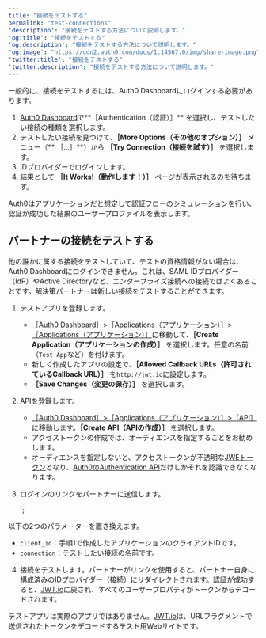 ```yaml
---
title: "接続をテストする"
permalink: "test-connections"
'description': "接続をテストする方法について説明します。"
'og:title': "接続をテストする"
'og:description': "接続をテストする方法について説明します。"
'og:image': "https://cdn2.auth0.com/docs/1.14567.0/img/share-image.png"
'twitter:title': "接続をテストする"
'twitter:description': "接続をテストする方法について説明します。"
---
```



一般的に、接続をテストするには、<Tooltip data-tooltip-id="react-containers-DefinitionTooltip-0" href="/docs/ja-jp/glossary?term=auth0-dashboard" tip="Auth0 Dashboard: サービスを構成するためのAuth0の主製品。" cta="用語集の表示">Auth0 Dashboard</Tooltip>にログインする必要があります。

1. [Auth0 Dashboard](https://manage.auth0.com/#)で**［Authentication（認証）］** を選択し、テストしたい接続の種類を選択します。
2. テストしたい接続を見つけて、**［More Options（その他のオプション）］** メニュー（** ［...］**）から **［Try Connection（接続を試す）］** を選択します。
3. IDプロバイダーでログインします。
4. 結果として **［It Works!（動作します！）］** ページが表示されるのを待ちます。

Auth0はアプリケーションだと想定して認証フローのシミュレーションを行い、認証が成功した結果のユーザープロファイルを表示します。

## パートナーの接続をテストする

他の誰かに属する接続をテストしていて、テストの資格情報がない場合は、Auth0 Dashboardにログインできません。これは、<Tooltip data-tooltip-id="react-containers-DefinitionTooltip-1" href="/docs/ja-jp/glossary?term=security-assertion-markup-language" tip="Security Assertion Markup Language（SAML）: パスワードなしに二者間で認証情報を交換できる標準化プロトコル。" cta="用語集の表示">SAML</Tooltip> IDプロバイダー（<Tooltip data-tooltip-id="react-containers-DefinitionTooltip-2" href="/docs/ja-jp/glossary?term=idp" tip="IDプロバイダー（IdP）: デジタルIDを保存および管理するサービス。" cta="用語集の表示">IdP</Tooltip>）やActive Directoryなど、エンタープライズ接続への接続ではよくあることです。解決策パートナーは新しい接続をテストすることができます。

1. テストアプリを登録します。

   * [［Auth0 Dashboard］>［Applications（アプリケーション）］>［Applications（アプリケーション）］](https://manage.auth0.com/#/applications)に移動して、**［Create Application（アプリケーションの作成）］** を選択します。任意の名前（`Test App`など）を付けます。
   * 新しく作成したアプリの設定で、**［Allowed Callback URLs（許可されているCallback URL）］** を`http://jwt.io`に設定します。
   * **［Save Changes（変更の保存）］** を選択します。
2. APIを登録します。

   * [［Auth0 Dashboard］>［Applications（アプリケーション）］>［API］](http://https://manage.auth0.com/#/api)に移動します。**［Create API（APIの作成）］** を選択します。
   * アクセストークンの作成では、オーディエンスを指定することをお勧めします。
   * オーディエンスを指定しないと、アクセストークンが不透明な[JWEトークン](https://datatracker.ietf.org/doc/html/rfc7516#section-3.3)となり、[Auth0のAuthentication API](https://auth0.com/docs/api/authentication)だけしかそれを認識できなくなります。
3. ログインのリンクをパートナーに送信します。

   `;

<AuthCodeBlock children={codeExample} language="text" lines />

   

   

   以下の2つのパラメーターを置き換えます。
   * `client_id`：手順1で作成したアプリケーションのクライアントIDです。
   * `connection`：テストしたい接続の名前です。
4. 接続をテストします。パートナーがリンクを使用すると、パートナー自身に構成済みのIDプロバイダー（接続）にリダイレクトされます。認証が成功すると、[JWT.io](http://jwt.io)に戻され、すべてのユーザープロパティがトークンからデコードされます。

<Callout icon="file-lines" color="#0EA5E9" iconType="regular">

テストアプリは実際のアプリではありません。[JWT.io](http://jwt.io)は、URLフラグメントで送信されたトークンをデコードするテスト用Webサイトです。

</Callout>

